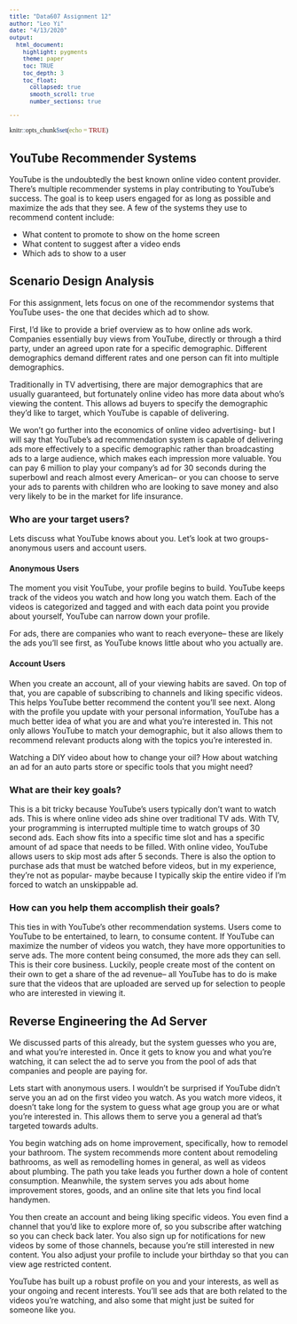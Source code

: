 ---
title: "Data607 Assignment 12"
author: "Leo Yi"
date: "4/13/2020"
output:
  html_document:
    highlight: pygments
    theme: paper
    toc: TRUE
    toc_depth: 3    
    toc_float:
      collapsed: true
      smooth_scroll: true
      number_sections: true    

---

<style type="text/css">

code.r{
  font-size: 12px;
  font-family: Consolas;
}

pre {
  font-size: 12px;
}

</style>

```{r setup, include=FALSE}
knitr::opts_chunk$set(echo = TRUE)
```

## YouTube Recommender Systems

YouTube is the undoubtedly the best known online video content provider. There's multiple recommender systems in play contributing to YouTube's success. The goal is to keep users engaged for as long as possible and maximize the ads that they see. A few of the systems they use to recommend content include:

* What content to promote to show on the home screen
* What content to suggest after a video ends
* Which ads to show to a user

## Scenario Design Analysis

For this assignment, lets focus on one of the recommendor systems that YouTube uses- the one that decides which ad to show.

First, I'd like to provide a brief overview as to how online ads work. Companies essentially buy views from YouTube, directly or through a third party, under an agreed upon rate for a specific demographic. Different demographics demand different rates and one person can fit into multiple demographics. 

Traditionally in TV advertising, there are major demographics that are usually guaranteed, but fortunately online video has more data about who's viewing the content. This allows ad buyers to specify the demographic they'd like to target, which YouTube is capable of delivering.

We won't go further into the economics of online video advertising- but I will say that YouTube's ad recommendation system is capable of delivering ads more effectively to a specific demographic rather than broadcasting ads to a large audience, which makes each impression more valuable. You can pay 6 million to play your company's ad for 30 seconds during the superbowl and reach almost every American-- or you can choose to serve your ads to parents with children who are looking to save money and also very likely to be in the market for life insurance.

### Who are your target users?

Lets discuss what YouTube knows about you. Let's look at two groups- anonymous users and account users.

#### Anonymous Users

The moment you visit YouTube, your profile begins to build. YouTube keeps track of the videos you watch and how long you watch them. Each of the videos is categorized and tagged and with each data point you provide about yourself, YouTube can narrow down your profile.

For ads, there are companies who want to reach everyone-- these are likely the ads you'll see first, as YouTube knows little about who you actually are.

#### Account Users

When you create an account, all of your viewing habits are saved. On top of that, you are capable of subscribing to channels and liking specific videos. This helps YouTube better recommend the content you'll see next. Along with the profile you update with your personal information, YouTube has a much better idea of what you are and what you're interested in. This not only allows YouTube to match your demographic, but it also allows them to recommend relevant products along with the topics you're interested in.

Watching a DIY video about how to change your oil? How about watching an ad for an auto parts store or specific tools that you might need?

### What are their key goals?

This is a bit tricky because YouTube's users typically don't want to watch ads. This is where online video ads shine over traditional TV ads. With TV, your programming is interrupted multiple time to watch groups of 30 second ads. Each show fits into a specific time slot and has a specific amount of ad space that needs to be filled. With online video, YouTube allows users to skip most ads after 5 seconds. There is also the option to purchase ads that must be watched before videos, but in my experience, they're not as popular- maybe because I typically skip the entire video if I'm forced to watch an unskippable ad.

### How can you help them accomplish their goals?

This ties in with YouTube's other recommendation systems. Users come to YouTube to be entertained, to learn, to consume content. If YouTube can maximize the number of videos you watch, they have more opportunities to serve ads. The more content being consumed, the more ads they can sell. This is their core business. Luckily, people create most of the content on their own to get a share of the ad revenue-- all YouTube has to do is make sure that the videos that are uploaded are served up for selection to people who are interested in viewing it.

## Reverse Engineering the Ad Server

We discussed parts of this already, but the system guesses who you are, and what you're interested in. Once it gets to know you and what you're watching, it can select the ad to serve you from the pool of ads that companies and people are paying for.

Lets start with anonymous users. I wouldn't be surprised if YouTube didn't serve you an ad on the first video you watch. As you watch more videos, it doesn't take long for the system to guess what age group you are or what you're interested in. This allows them to serve you a general ad that's targeted towards adults. 

You begin watching ads on home improvement, specifically, how to remodel your bathroom. The system recommends more content about remodeling bathrooms, as well as remodelling homes in general, as well as videos about plumbing. The path you take leads you further down a hole of content consumption. Meanwhile, the system serves you ads about home improvement stores, goods, and an online site that lets you find local handymen.

You then create an account and being liking specific videos. You even find a channel that you'd like to explore more of, so you subscribe after watching so you can check back later. You also sign up for notifications for new videos by some of those channels, because you're still interested in new content. You also adjust your profile to include your birthday so that you can view age restricted content.

YouTube has built up a robust profile on you and your interests, as well as your ongoing and recent interests. You'll see ads that are both related to the videos you're watching, and also some that might just be suited for someone like you. 











